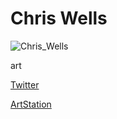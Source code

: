 # Chris Wells

![Chris_Wells](./images/Chris_Wells_v1.jpg)

<Skills>

art

</Skills>

<Personal>

[Twitter](https://twitter.com/BK_WallabyJoe)

[ArtStation](https://www.artstation.com/artist/chriswells)

</Personal>


